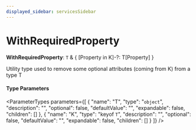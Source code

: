```yaml
---
displayed_sidebar: servicesSidebar
---
```



# WithRequiredProperty

 **WithRequiredProperty**: `T` & &#123; [Property in K]-?: T[Property] &#125;

Utility type used to remove some optional attributes (coming from K) from a type T

#### Type Parameters

<ParameterTypes parameters={[
  {
    "name": "T",
    "type": "`object`",
    "description": "",
    "optional": false,
    "defaultValue": "",
    "expandable": false,
    "children": []
  },
  {
    "name": "K",
    "type": "keyof `T`",
    "description": "",
    "optional": false,
    "defaultValue": "",
    "expandable": false,
    "children": []
  }
]} />
